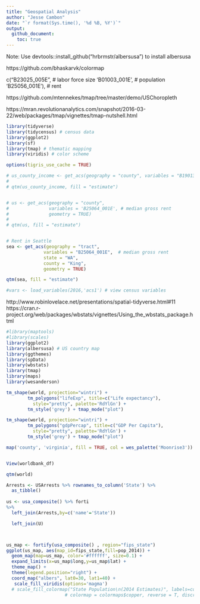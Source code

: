```yaml
---
title: "Geospatial Analysis"
author: "Jesse Cambon"
date: "`r format(Sys.time(), '%d %B, %Y')`"
output:
  github_document:
    toc: true
---
```



Note: Use devtools::install_github("hrbrmstr/albersusa") to install albersusa

https://github.com/bhaskarvk/colormap


c("B23025_005E", # labor force size
              'B01003_001E', # population
              'B25056_001E'), # rent

https://github.com/mtennekes/tmap/tree/master/demo/USChoropleth 

https://mran.revolutionanalytics.com/snapshot/2016-03-22/web/packages/tmap/vignettes/tmap-nutshell.html

```r
library(tidyverse)
library(tidycensus) # census data
library(ggplot2)
library(sf)
library(tmap) # thematic mapping
library(viridis) # color scheme

options(tigris_use_cache = TRUE)

```


```r
# us_county_income <- get_acs(geography = "county", variables = "B19013_001", geometry = TRUE)
# 
# qtm(us_county_income, fill = "estimate")


# us <- get_acs(geography = "county", 
#               variables = 'B25064_001E', # median gross rent
#               geometry = TRUE) 
# 
# qtm(us, fill = "estimate")


# Rent in Seattle
sea <- get_acs(geography = "tract", 
              variables = "B25064_001E",  # median gross rent
              state = "WA", 
              county = "King", 
              geometry = TRUE)

qtm(sea, fill = "estimate")

#vars <- load_variables(2016,'acs1') # view census variables
```
    
http://www.robinlovelace.net/presentations/spatial-tidyverse.html#11
https://cran.r-project.org/web/packages/wbstats/vignettes/Using_the_wbstats_package.html


```r
#library(maptools)
#library(scales)
library(ggplot2)
library(albersusa) # US country map
library(ggthemes)
library(spData)
library(wbstats)
library(tmap)
library(maps)
library(wesanderson)

tm_shape(world, projection="wintri") +
        tm_polygons("lifeExp", title=c("Life expectancy"),
          style="pretty", palette='RdYlGn') +
        tm_style('grey') + tmap_mode("plot")

tm_shape(world, projection="wintri") +
        tm_polygons("gdpPercap", title=c("GDP Per Capita"),
          style="pretty", palette='RdYlGn') +
        tm_style('grey') + tmap_mode("plot")

map('county', 'virginia', fill = TRUE, col = wes_palette('Moonrise3'))



```


```r


View(worldbank_df)

qtm(world)

Arrests <- USArrests %>% rownames_to_column('State') %>%
  as_tibble()
  
us <- usa_composite() %>% forti
%>% 
  left_join(Arrests,by=c('name'='State')) 

  left_join(U)



us_map <- fortify(usa_composite() , region="fips_state")
ggplot(us_map, aes(map_id=fips_state,fill=pop_2014)) +
  geom_map(map=us_map, color='#ffffff', size=0.1) + 
  expand_limits(x=us_map$long,y=us_map$lat) +
  theme_map() +  
  theme(legend.position="right") +
  coord_map("albers", lat0=30, lat1=40) +
   scale_fill_viridis(options='magma')
  # scale_fill_colormap("State Population\n(2014 Estimates)", labels=comma,
                      # colormap = colormaps$copper, reverse = T, discrete = F)
```



